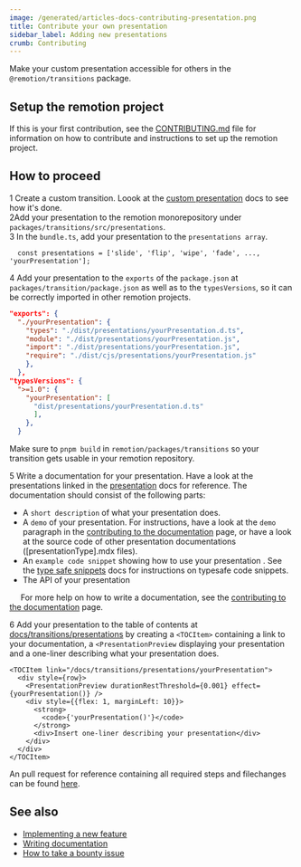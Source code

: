 ```yaml
---
image: /generated/articles-docs-contributing-presentation.png
title: Contribute your own presentation
sidebar_label: Adding new presentations
crumb: Contributing
---
```


Make your custom presentation accessible for others in the `@remotion/transitions` package.

## Setup the remotion project

If this is your first contribution, see the <a href="https://github.com/remotion-dev/remotion/blob/main/CONTRIBUTING.md">CONTRIBUTING.md</a> file for information on how to contribute and instructions to set up the remotion project.

## How to proceed

<Step>1</Step> Create a custom transition. Loook at the <a href="/docs/transitions/presentations/custom">custom presentation</a> docs to see how it's done.
<br />
<Step>2</Step>Add your presentation to the remotion monorepository under <code>packages/transitions/src/presentations</code>.<br />
<Step>3</Step> In the <code>bundle.ts</code>, add your presentation to the <code>presentations array</code>.
<br />

```tsx
  const presentations = ['slide', 'flip', 'wipe', 'fade', ..., 'yourPresentation'];
```

<Step>4</Step> Add your presentation to the <code>exports</code> of the <code>package.json</code> at <code>packages/transition/package.json</code> as well as to the <code>typesVersions</code>, so it can be correctly imported in other remotion projects.

```json
"exports": {
  "./yourPresentation": {
    "types": "./dist/presentations/yourPresentation.d.ts",
    "module": "./dist/presentations/yourPresentation.js",
    "import": "./dist/presentations/yourPresentation.js",
    "require": "./dist/cjs/presentations/yourPresentation.js"
    },
  },
"typesVersions": {
  ">=1.0": {
    "yourPresentation": [
      "dist/presentations/yourPresentation.d.ts"
      ],
    },
  }
```

Make sure to `pnpm build` in `remotion/packages/transitions` so your transition gets usable in your remotion repository.

<Step>5</Step> Write a documentation for your presentation. Have a look at the presentations linked in the <a href="/docs/transitions/presentations">presentation</a> docs for reference. The documentation should consist of the following parts:

- A `short description` of what your presentation does.
- A `demo` of your presentation. For instructions, have a look at the `demo` paragraph in the [contributing to the documentation](/docs/contributing/docs#demos) page, or have a look at the source code of other presentation documentations ([presentationType].mdx files).
- An `example code snippet` showing how to use your presentation . See the [type safe snippets](/docs/contributing/docs#type-safe-snippets) docs for instructions on typesafe code snippets.
- The API of your presentation

&nbsp;&nbsp;&nbsp;&nbsp; For more help on how to write a documentation, see the [contributing to the documentation](/docs/contributing/docs) page.

<Step>6</Step> Add your presentation to the table of contents at <a href="/docs/transitions/presentations">docs/transitions/presentations</a> by creating a <code>&lt;TOCItem&gt;</code> containing a link to your documentation, a <code>&lt;PresentationPreview</code> displaying your presentation and a
one-liner describing what your presentation does.

```tsx title="Example TOCItem"
<TOCItem link="/docs/transitions/presentations/yourPresentation">
  <div style={row}>
    <PresentationPreview durationRestThreshold={0.001} effect={yourPresentation()} />
    <div style={{flex: 1, marginLeft: 10}}>
      <strong>
        <code>{'yourPresentation()'}</code>
      </strong>
      <div>Insert one-liner describing your presentation</div>
    </div>
  </div>
</TOCItem>
```

An pull request for reference containing all required steps and filechanges can be found <a href="https://github.com/remotion-dev/remotion/pull/3199/files">here</a>.

## See also

- [Implementing a new feature](/docs/contributing/feature)
- [Writing documentation](/docs/contributing/docs)
- [How to take a bounty issue](/docs/contributing/bounty)
